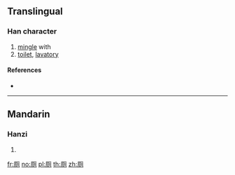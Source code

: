 {{also|厠|廁}}
==Translingual==

===Han character===
{{Han char|rn=27|rad=厂|as=06|sn=8|four=|canj=MBON|ids=⿸厂则}}

# [[mingle]] with
# [[toilet]], [[lavatory]]

====References====
* {{Han ref|kx=0161.171|hdz=10071.060|uh=5395|ud=21397}}

----

==Mandarin==

===Hanzi===
{{cmn-hanzi|tra=廁|pin=[[cè]] ([[ce4]])|wg=ts'e<sup>4</sup>}}

# {{defn|lang=cmn|sort=厂06}}

[[fr:厕]]
[[no:厕]]
[[pl:厕]]
[[th:厕]]
[[zh:厕]]
